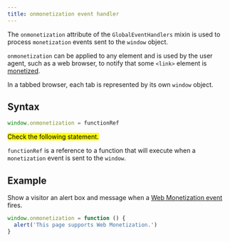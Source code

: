 ```yaml
---
title: onmonetization event handler
---
```



The `onmonetization` attribute of the `GlobalEventHandlers` mixin is used to process `monetization` events sent to the `window` object. 

`onmonetization` can be applied to any element and is used by the user agent, such as a web browser, to notify that some `<link>` element is [monetized](/docs/implement/link).

In a tabbed browser, each tab is represented by its own `window` object.

## Syntax

```js
window.onmonetization = functionRef
```

<p><mark>Check the following statement.</mark></p>

`functionRef` is a reference to a function that will execute when a `monetization` event is sent to the `window`.

## Example

Show a visitor an alert box and message when a [Web Monetization event](/docs/implement/events) fires.

```js
window.onmonetization = function () {
  alert('This page supports Web Monetization.')
}
```